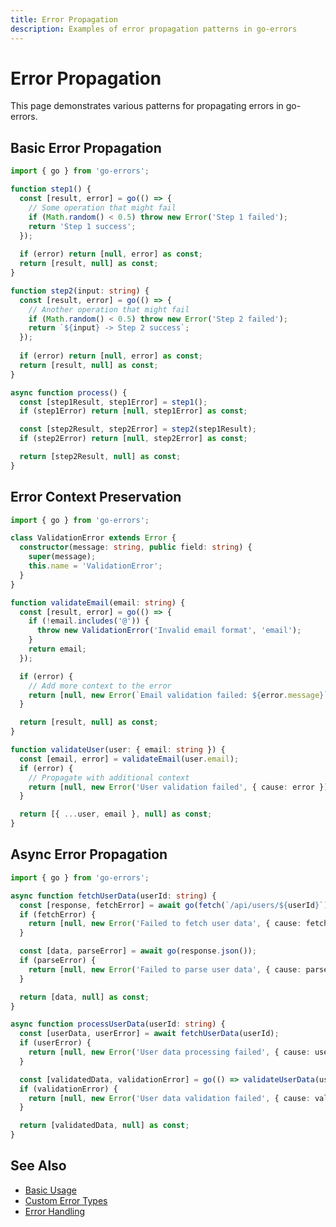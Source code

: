 ```yaml
---
title: Error Propagation
description: Examples of error propagation patterns in go-errors
---
```


# Error Propagation

This page demonstrates various patterns for propagating errors in go-errors.

## Basic Error Propagation

```typescript
import { go } from 'go-errors';

function step1() {
  const [result, error] = go(() => {
    // Some operation that might fail
    if (Math.random() < 0.5) throw new Error('Step 1 failed');
    return 'Step 1 success';
  });
  
  if (error) return [null, error] as const;
  return [result, null] as const;
}

function step2(input: string) {
  const [result, error] = go(() => {
    // Another operation that might fail
    if (Math.random() < 0.5) throw new Error('Step 2 failed');
    return `${input} -> Step 2 success`;
  });
  
  if (error) return [null, error] as const;
  return [result, null] as const;
}

async function process() {
  const [step1Result, step1Error] = step1();
  if (step1Error) return [null, step1Error] as const;

  const [step2Result, step2Error] = step2(step1Result);
  if (step2Error) return [null, step2Error] as const;

  return [step2Result, null] as const;
}
```

## Error Context Preservation

```typescript
import { go } from 'go-errors';

class ValidationError extends Error {
  constructor(message: string, public field: string) {
    super(message);
    this.name = 'ValidationError';
  }
}

function validateEmail(email: string) {
  const [result, error] = go(() => {
    if (!email.includes('@')) {
      throw new ValidationError('Invalid email format', 'email');
    }
    return email;
  });

  if (error) {
    // Add more context to the error
    return [null, new Error(`Email validation failed: ${error.message}`, { cause: error })] as const;
  }

  return [result, null] as const;
}

function validateUser(user: { email: string }) {
  const [email, error] = validateEmail(user.email);
  if (error) {
    // Propagate with additional context
    return [null, new Error('User validation failed', { cause: error })] as const;
  }

  return [{ ...user, email }, null] as const;
}
```

## Async Error Propagation

```typescript
import { go } from 'go-errors';

async function fetchUserData(userId: string) {
  const [response, fetchError] = await go(fetch(`/api/users/${userId}`));
  if (fetchError) {
    return [null, new Error('Failed to fetch user data', { cause: fetchError })] as const;
  }

  const [data, parseError] = await go(response.json());
  if (parseError) {
    return [null, new Error('Failed to parse user data', { cause: parseError })] as const;
  }

  return [data, null] as const;
}

async function processUserData(userId: string) {
  const [userData, userError] = await fetchUserData(userId);
  if (userError) {
    return [null, new Error('User data processing failed', { cause: userError })] as const;
  }

  const [validatedData, validationError] = go(() => validateUserData(userData));
  if (validationError) {
    return [null, new Error('User data validation failed', { cause: validationError })] as const;
  }

  return [validatedData, null] as const;
}
```

## See Also

- [Basic Usage](/docs/examples/basic-usage)
- [Custom Error Types](/docs/examples/custom-error-types)
- [Error Handling](/docs/api-reference/error-handling) 